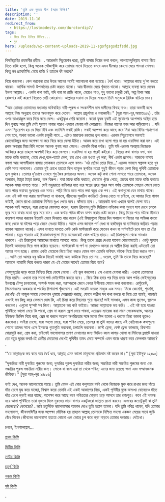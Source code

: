 ```yaml
---
title: 'তুমি এক দূরতর দ্বীপ (সপ্তম কিস্তি)'
description: ''
date: 2019-11-10
redirect_from:
  - https://lostmodesty.com/durotordip7/
tags:
  - বিয়ে নিয়ে ইনিয়ে বিনিয়ে...
  - ব্লগ
hero: /uploads/wp-content-uploads-2019-11-sgsfgsgsdzfsdd.jpg
---
```


বিসমিল্লাহির রহমানীর রহীম। . আরেকটা সিচুয়েশন ধরো, তুমি বাসায় বিয়ের কথা বললে, আলহামদুলিল্লাহ বাসায় বিয়ে দিতে রাজি হলো, কিন্তু অনেক খোঁজাখুঁজি করে তোমার সাথে বিয়েতে বসবে এমন দ্বীনদ্বার কোনো মেয়ে পাওয়া গেলনা। কিন্তু নন প্র্যাকটিসিং মেয়ে রাজি ? তাহলে কী করবে?

বিয়ে করবেনা। কেন করবেনা তার উত্তর আগের পর্বেই আলোচনা করা হয়েছে। ধৈর্য ধরো। আল্লাহর কাছে দু’আ করতে থাকো। আর্থিক সামর্থ্য উপার্জনের চেষ্টা করতে থাকো। আর দ্বীনদার মেয়ে খুঁজতে থাকো। আল্লাহ ব্যবস্থা করে দেবেন ইনশা আল্লাহ। . একটা কথা ভাই, যদি বাবা মা রাজি থাকে, মেয়েও পাও, শুধু ভালো চাকুরী নেই, অল্প টাকা আয় রোজগার এই কারণে বিয়েতে দেরী কোরোনা। আল্লাহর ওয়াদা যে বিয়ের মাধ্যমে তিনি মানুষকে রিযিক বাড়িয়ে দেন।

"আর তোমরা তোমাদের মধ্যকার অবিবাহিত নারী-পুরুষ ও সৎকর্মশীল দাস দাসীদের বিবাহ দাও। তারা অভাবী হলে আল্লাহ নিজ অনুগ্রহে তাদের অভাবমুক্ত করে দেবেন। আল্লাহ প্রাচুর্যময় ও মহাজ্ঞানী।" (সূরা আন-নূর,আয়াতঃ৩২) . তাঁর ওপর তাওয়াক্কুল করে বিয়ে করে ফেল। একটুকুও দেরি করোনা। কতো যুবক যুবতী এই সুযোগের অপেক্ষায় অস্থির হয়ে দিন গুনছে আর তুমি সেই সুযোগ পাবার পরেও এভাবে হেলায় নষ্ট কোরোনা। নিজের পাপের ভার আর বাড়িয়োনা। . যদি এমন সিচুয়েশন হয় যে মিয়া বিবি এবং ফ্যামিলি সবাই রাজি। সবাই অপেক্ষা করে আছে কবে মিয়া আর বিবির পড়াশোনা শেষ হবে, অথবা ভালো একটা চাকুরী পাবে... এটাও মারাত্মক রকমের ভুল কাজ। এরকম সিচুয়েশনে অবশ্যই কোনোকিছুর জন্য অপেক্ষা না করে বিয়ে করে ফেলা উচিত। আকদ করে রাখা হলো পরে না হয় ওয়ালিমা করা হল। এই রকম অবস্থায় মিয়া বিবি অনেক অনেক গুনাহ করে ফেলে। এমনকি যিনা পর্যন্ত। তুমি যদি এরকম অবস্থায় নিজেকে আবিষ্কার করো তাহলে অবশ্যই বিয়ে করে ফেলবে। ওয়ালিমা না হয় পরেই কইরো। . বিয়ের কথা বাসায় বলা, বাবা মাকে রাজি করানো, মেয়ে দেখা,বলে-ব্যাটে মেলা, চার চোখ এক হওয়া খুব লম্বা, দীর্ঘ একটা প্রসেস। আজকে বাসায় বললা আর আগামীকাল বাসার লোকজন তোমাকে এসে বলল- 'ওঠ ছোঁড়া তোর বিয়ে...' এরকম ভাবলে স্বপ্নভঙ্গ হতে খুব বেশি সময় লাগবেনা। তোমার দুই চোখে হয়তো ছিল ব্যাকুল স্থপতির মতো শুধুই জীবন গড়ার নেশা কিন্তু পৃথিবী তোমাকে ভুল বুঝবে। তোমার দু’চোখে দেখবে শুধু জৈব রসায়নের অনল। অনেক কটু কথা শোনা লাগতে পারে তোমাকে, অনেক অপমান, ট্যাড়া ট্যাড়া মন্তব্য, ব্যঙ্গ বিদ্রুপ। বাবা মাকে রাজি করাতে, মেয়েকে খুঁজে পেতে, মেয়ের বাবা মাকে রাজি করাতে অনেক সময় লাগতে পারে। সেই মধুররাতে বালিকার হাত ধরে স্বপ্নের প্রহর শুরুর আগ পর্যন্ত তোমাকে পেছনে ফেলে যেতে হতে পারে ভয়াবহ দুঃস্বপ্নের এক সময়। পাড়ি দিতে হতে পারে লম্বা বন্ধুর এক পথ। এই কথাগুলো যেন মাথায় থাকে। এবং এই কষ্ট সহ্য করার মানসিকতা না থাকলে, জীবনের সুকঠিন কংক্রিটে ঠোকর খেতে না চাইলে, হে আমার বিয়ে পাগল ভাইটি, জেনে রাখো তোমাকে নিশ্চিত দুঃখ পেতে হবে। কাঁদতে হবে। . আরেকটা কথা এখানে বলেই ফেলা যায়। অনেক ভাই আছেন, যারা চোখের হেফাযত করেন, হারাম রিলেশন,মুভি সিরিয়াল নাটকের কথা শুনলে সাপ দেখে চমকে দূরে সরে যাবার মতো দূরে সরে যান। এক কথায় পবিত্র জীবন যাপন করার চেষ্টা করেন। কিন্তু বিয়ের পরে বউকে কীভাবে কতক্ষণ আদর করবেন ইত্যাদি ভেবে দিনরাত পার করেন (এই বিষয়গুলো বিয়ের দিন সকালে বা বিয়ের পর অভিজ্ঞ কারো কাছ থেকে বা বইপত্র পড়ে জেনে নেওয়া উচিত। আগে এসব জানলে পর্ণ দেখা বা হস্তমৈথুন বা ব্যাভিচারে জড়িয়ে পড়ার ব্যাপক সম্ভাবনা থাকে)। এসব ভাবতে ভাবতে কেউ কেউ মাস্টারবেট করে ফেলেন কখন বা পর্ণসাইটে চলে যান তা টের পাননা। চতুর শয়তান এই চিন্তাভাবনাগুলো দিয়ে অনেককেই ঘোল খাইয়ে ছাড়ে। এই চিন্তাগুলো থেকে সাবধান থাকবো। এই চিন্তাগুলো আমাদের মাথাতে আসতে পারে। কিন্তু তাকে প্রশ্রয় দেওয়া যাবেনা কোনোমতেই। একটু সুযোগ দিলেই আমাদের দিয়ে পাপ করিয়ে ছাড়বে। মাস্টারবেট বা পর্ণ না দেখলেও আমরা যে অশ্লীল চিন্তা করছি এটাতেই তো আমার পাপ হচ্ছে। রাস্তার একটা মেয়েকে নিয়ে চিন্তা করাও যেমন পাপ তেমনি ভবিষ্যৎ বউকে নিয়ে চিন্তা করাও পাপ। ... আমি তো আমার হবু বউকে নিয়েই ভাবছি অন্য কাউকে নিয়ে তো নয়... ওয়েল, তুমি কি তাকে বিয়ে করেছো? আমাকে গ্যারান্টি দিয়ে বলতে পারবা যে এই মেয়ের সাথেই তোমার বিয়ে হবে?

শেষমুহূর্তের ঝড়ে কতো নিশ্চিত বিয়ে ভেঙ্গে গেলো। এই ভুল করবেনা। সে এখনো বেগানা নারী। এখনো তোমাদের বিয়ে হয়নি। এখনো তার সাথে পর্দা মেইন্টেইন করতে হবে। . বিয়ে ঠিক হবার পর বিয়ে হবার আগ পর্যন্ত ফেইসবুকের ইনবক্সে টেম্পু চালাবোনা, সম্পর্ক সহজ করা, পরস্পরকে জেনে নেবার উসীলায় ফোনে কথা বলবোনা। রেস্টুরেন্ট, সিনেমাহলের অন্ধকার বা পার্কের চিপাচাপা খুঁজবোনা। এই সময়টা অত্যন্ত নাজুক এক সময়। নিজে জেনেছি, শুনেছি, দেখেছি এই নাজুক সময়ে পোলাপান ধুমায়ে সেক্সচ্যাট করছে, ফোনে অশ্লীল সব কথা বলছে বা বিয়ে তো হবেই, কাজেই এখনই সব কিছু করে ফেললে দোষ কি, এই চিন্তা করে বিছানায় শুয়ে পড়ছে! ভাই সাবধান, এসব কাজ ভুলেও, ভুলেও করবেনা। এগুলো সুস্পষ্ট সব জিনা। আল্লাহকে ভয় করি ভাইয়া। আমরা আল্লাহকে ভয় করি। . এই নষ্ট হয়ে যাওয়া পৃথিবীতে ভালো মেয়ে কি পাবো, প্রেম না করলে ফ্রেশ মেয়ে পাবনা, এরেঞ্জড ম্যারেজ করা মানে সেকেন্ডহ্যান্ড, অন্যের ইউজড জিনিস বিয়ে করা, প্রেম না করলে অচেনা অপরিচতার সঙ্গে মনের মিল হবেনা এ ধরণের চিন্তা ভাবনা ভুলেও করবোনা। ভাইয়া দেখো, যারা ভালো মেয়ে, যারা পবিত্র মেয়ে, তোমার বা তুমি যাদের কাছে এই নেতিবাচক কথাগুলো শোনো তাদের সাথে এসে ইনবক্সে গুতাগুতি করবেনা, ঢলাঢলি করবেনা। জাস্ট ফ্রেন্ড, বেস্ট ফ্রেন্ড কালচার, রিকশায় ঘোরাঘুরি করা, প্রেম করা, চাইলেই ভালোবাসার প্রমাণ দেখানোর জন্য ভিডিও কলে কাপড় খোলা বা লিটনের ফ্ল্যাটে যাওয়া তো বহুত দূরের কথা!এই শ্রেণীর মেয়েদের দেখেই পৃথিবীর তাবৎ মেয়ে সম্পর্কে এমন বাজে ধারণা করে ফেললাম আমরা? .

‘"যে আল্লাহ্‌কে ভয় করে আর ধৈর্য ধরে, আল্লাহ্‌ এমন ভালো মানুষদের প্রতিদান নষ্ট করেন না।" \[সূরা ইউসুফ ১২ঃ৯০]

"দুশ্চরিত্রা নারী দুশ্চরিত্র পুরুষের জন্য; দুশ্চরিত্র পুরুষ দুশ্চরিত্রা নারীর জন্য; সচ্চরিত্রা নারী সচ্চরিত্র পুরুষের জন্য এবং সচ্চরিত্র পুরুষ সচ্চরিত্রা নারীর জন্য। লোকে যা বলে এরা তা থেকে পবিত্র; এদের জন্য রয়েছে ক্ষমা এবং সম্মানজনক জীবিকা।" \[সূরা আন্‌-নূর ২৪ঃ২৬]

ভাই দেখ, অনেক ভালোমেয়ে আছে। তুমি যেমন এই ঘোর কলুষতার বর্ষণ থেকে নিজেকে মুক্ত করে রাখার জন্য দাঁতে দাঁত চেপে যুদ্ধ করে যাচ্ছো, বিশ্বাস করো তেমনি এই একই আকাশের নিচে, একই পৃথিবীর বুকে অসংখ্য বোনেরাও দাঁতে দাঁত চেপে লড়াই করে যাচ্ছে, অপেক্ষা করে আছে কবে পবিত্রতার ঘোড়ায় চড়ে আসবে তার রাজপুত্র। কবে এই দমবন্ধ হয়ে আসা পৃথিবীতে তারা দুজনে মিলে দুরুমের ভাড়া বাসায় একটুকরো জান্নাত রচনা করবে। এসবের কতোটুকুই বা তুমি জেনেছো? ভেবেছো? . ভাই চতুর্দিকে ভালোবাসার আকাল দেখে তুমি হতাশ হবেনা। যদি তুমি পবিত্র থাকো, যদি তোমার ভালোবাসা, জীবনসঙ্গিনীর জন্য অপেক্ষা মৌলিক হয় তাহলে আল্লাহ্ তোমাকে নিশ্চিত ভালো একজন মেয়ের সাথে জুড়ি বেঁধে দিবেন।জীবনের ভালোবাসা হয়তো কোনো এক ভোরে চুপ করে কড়া নাড়বে তোমার দরজায়। দেইখো।

চলবে, ইনশাআল্লাহ...

[প্রথম কিস্তি](https://lostmodesty.com/2019/02/%E0%A6%A4%E0%A7%81%E0%A6%AE%E0%A6%BF_%E0%A6%8F%E0%A6%95_%E0%A6%A6%E0%A7%82%E0%A6%B0%E0%A6%A4%E0%A6%B0_%E0%A6%A6%E0%A7%8D%E0%A6%AC%E0%A7%80%E0%A6%AA-%E0%A6%AA%E0%A7%8D%E0%A6%B0%E0%A6%A5%E0%A6%AE/)

[দ্বিতীয় কিস্তি](https://cms.lostmodesty.com/2019/02/%E0%A6%A4%E0%A7%81%E0%A6%AE%E0%A6%BF-%E0%A6%8F%E0%A6%95-%E0%A6%A6%E0%A7%82%E0%A6%B0%E0%A6%A4%E0%A6%B0-%E0%A6%A6%E0%A7%8D%E0%A6%AC%E0%A7%80%E0%A6%AA-%E0%A6%A6%E0%A7%8D%E0%A6%AC%E0%A6%BF%E0%A6%A4/)

[তৃতীয় কিস্তি](https://cms.lostmodesty.com/2019/03/durotordip3/)

[চতুর্থ কিস্তি](https://cms.lostmodesty.com/2019/03/durotordip4/)

[পঞ্চম কিস্তি](https://cms.lostmodesty.com/2019/10/durotordip5/)

[ষষ্ঠ কিস্তি](https://cms.lostmodesty.com/2019/11/durotordip6/)

.
